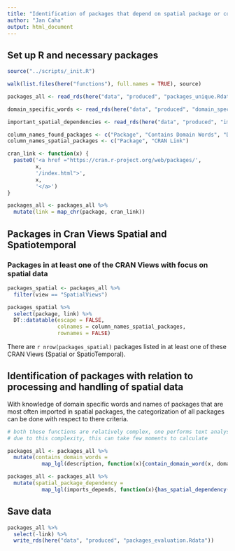 ```yaml
---
title: "Identification of packages that depend on spatial package or contain domain specific word"
author: "Jan Caha"
output: html_document
---
```


## Set up R and necessary packages

```r
source("../scripts/_init.R")

walk(list.files(here("functions"), full.names = TRUE), source)

packages_all <- read_rds(here("data", "produced", "packages_unique.Rdata"))

domain_specific_words <- read_rds(here("data", "produced", "domain_specific_words.Rdata"))

important_spatial_dependencies <- read_rds(here("data", "produced", "important_spatial_dependencies.Rdata"))

column_names_found_packages <- c("Package", "Contains Domain Words", "Depends on Spatial Packages", "CRAN Link")
column_names_spatial_packages <- c("Package", "CRAN Link")

cran_link <- function(x) {
  paste0('<a href ="https://cran.r-project.org/web/packages/', 
         x, 
         '/index.html">',
         x, 
         '</a>')
}

packages_all <- packages_all %>% 
  mutate(link = map_chr(package, cran_link))
```

## Packages in Cran Views Spatial and Spatiotemporal


### Packages in at least one of the CRAN Views with focus on spatial data

```r
packages_spatial <- packages_all %>% 
  filter(view == "SpatialViews")

packages_spatial %>% 
  select(package, link) %>% 
  DT::datatable(escape = FALSE,
                colnames = column_names_spatial_packages,
                rownames = FALSE)
```

There are `r nrow(packages_spatial)` packages listed in at least one of these CRAN Views (Spatial or SpatioTemporal).

## Identification of packages with relation to processing and handling of spatial data

With knowledge of domain specific words and names of packages that are most often imported in spatial packages, the categorization of all packages can be done with respect to there criteria. 

```r
# both these functions are relatively complex, one performs text analysis and the other evalues list of packages
# due to this complexity, this can take few moments to calculate

packages_all <- packages_all %>% 
  mutate(contains_domain_words = 
           map_lgl(description, function(x){contain_domain_word(x, domain_specific_words)}))

packages_all <- packages_all %>%
  mutate(spatial_package_dependency =
           map_lgl(imports_depends, function(x){has_spatial_dependency(x, important_spatial_dependencies)}))
```

## Save data

```r
packages_all %>% 
  select(-link) %>% 
  write_rds(here("data", "produced", "packages_evaluation.Rdata"))
```